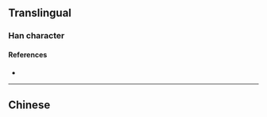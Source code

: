 {{also|偵}}
{{character info/new}}
==Translingual==

===Han character===
{{Han char|rn=9|rad=人|as=06|sn=8|four=|canj=OYBO|ids=⿰亻贞}}

====References====
* {{Han ref|kx=0102.291|hdz=10147.070|uh=4FA6|ud=20390}}

----

==Chinese==
{{zh-see|偵}}